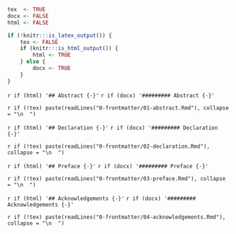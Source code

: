 <!-- This document is used to add the front matter to formats other than LaTeX
(mostly word). These sections can be removed if you don't want them or the whole
file excluded from _bookdown.yml.--->

```r
tex  <- TRUE
docx <- FALSE
html <- FALSE

if (!knitr:::is_latex_output()) {
    tex <- FALSE
    if (knitr:::is_html_output()) {
        html <- TRUE
    } else {
        docx <- TRUE
    }
}
```

`r if (html) '## Abstract {-}'`
`r if (docx) '######### Abstract {-}'`

`r if (!tex) paste(readLines("0-frontmatter/01-abstract.Rmd"), collapse = "\n  ")`

`r if (html) '## Declaration {-}'`
`r if (docx) '######### Declaration {-}'`

`r if (!tex) paste(readLines("0-frontmatter/02-declaration.Rmd"), collapse = "\n  ")`

`r if (html) '## Preface {-}'`
`r if (docx) '######### Preface {-}'`

`r if (!tex) paste(readLines("0-frontmatter/03-preface.Rmd"), collapse = "\n  ")`

`r if (html) '## Acknowledgements {-}'`
`r if (docx) '######### Acknowledgements {-}'`

`r if (!tex) paste(readLines("0-frontmatter/04-acknowledgements.Rmd"), collapse = "\n  ")`

